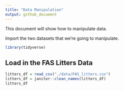 ```yaml
---
title: "Data Manipulation"
output: github_document
---
```


This document will show how to manipulate data.

Import the two datasets that we're going to manipulate.

```r
library(tidyverse)
```

## Load in the FAS Litters Data

```r
litters_df = read_csv("./data/FAS_litters.csv")
litters_df = janitor::clean_names(litters_df)
litters_df
```







